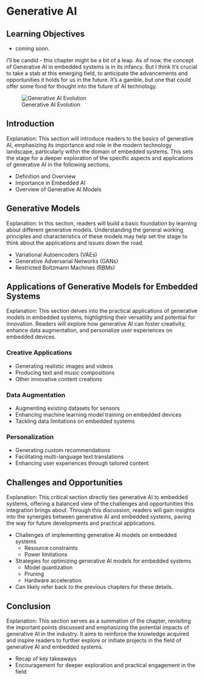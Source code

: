 # Generative AI

::: {.callout-note collapse="true"}
## Learning Objectives

* coming soon.

:::

I'll be candid - this chapter might be a bit of a leap. As of now, the concept of Generative AI in embedded systems is in its infancy. But I think it's crucial to take a stab at this emerging field, to anticipate the advancements and opportunities it holds for us in the future. It's a gamble, but one that could offer some food for thought into the future of AI technology.

![Generative AI Evolution](./images/generative_ai_evolution.png)

## Introduction

Explanation: This section will introduce readers to the basics of generative AI, emphasizing its importance and role in the modern technology landscape, particularly within the domain of embedded systems. This sets the stage for a deeper exploration of the specific aspects and applications of generative AI in the following sections.

- Definition and Overview
- Importance in Embedded AI
- Overview of Generative AI Models 

## Generative Models

Explanation: In this section, readers will build a basic foundation by learning about different generative models. Understanding the general working principles and characteristics of these models may help set the stage to think about the applications and issues down the road.

- Variational Autoencoders (VAEs)
- Generative Adversarial Networks (GANs)
- Restricted Boltzmann Machines (RBMs)

## Applications of Generative Models for Embedded Systems

Explanation: This section delves into the practical applications of generative models in embedded systems, highlighting their versatility and potential for innovation. Readers will explore how generative AI can foster creativity, enhance data augmentation, and personalize user experiences on embedded devices.

### Creative Applications

- Generating realistic images and videos
- Producing text and music compositions
- Other innovative content creations

### Data Augmentation

- Augmenting existing datasets for sensors
- Enhancing machine learning model training on embedded devices
- Tackling data limitations on embedded systems

### Personalization

- Generating custom recommendations
- Facilitating multi-language text translations
- Enhancing user experiences through tailored content

## Challenges and Opportunities

Explanation: This critical section directly ties generative AI to embedded systems, offering a balanced view of the challenges and opportunities this integration brings about. Through this discussion, readers will gain insights into the synergies between generative AI and embedded systems, paving the way for future developments and practical applications.

- Challenges of implementing generative AI models on embedded systems
  - Resource constraints
  - Power limitations
- Strategies for optimizing generative AI models for embedded systems
  - Model quantization
  - Pruning
  - Hardware acceleration
- Can likely refer back to the previous chapters for these details.

## Conclusion

Explanation: This section serves as a summation of the chapter, revisiting the important points discussed and emphasizing the potential impacts of generative AI in the industry. It aims to reinforce the knowledge acquired and inspire readers to further explore or initiate projects in the field of generative AI and embedded systems.

- Recap of key takeaways
- Encouragement for deeper exploration and practical engagement in the field